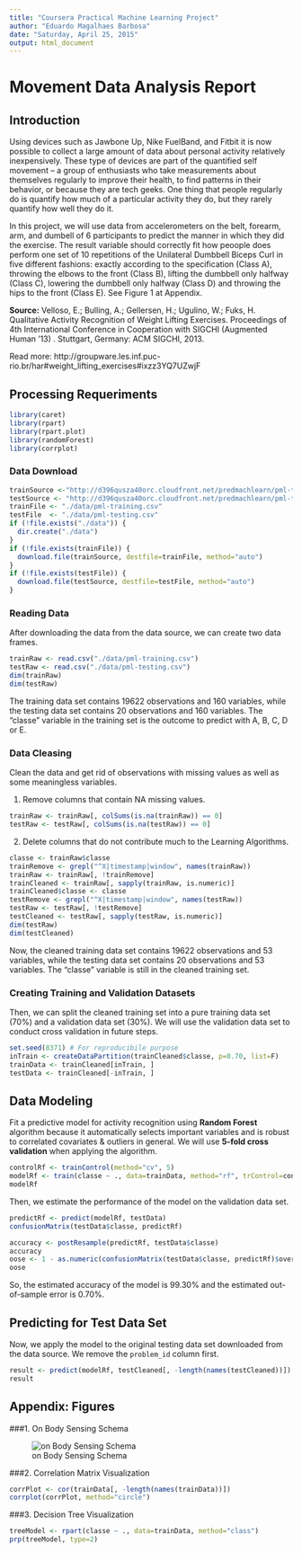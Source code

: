```yaml
---
title: "Coursera Practical Machine Learning Project"
author: "Eduardo Magalhaes Barbosa"
date: "Saturday, April 25, 2015"
output: html_document
---
```


# Movement Data Analysis Report

## Introduction  
Using devices such as Jawbone Up, Nike FuelBand, and Fitbit it is now possible to collect a large amount of data about personal activity relatively inexpensively. These type of devices are part of the quantified self movement – a group of enthusiasts who take measurements about themselves regularly to improve their health, to find patterns in their behavior, or because they are tech geeks. One thing that people regularly do is quantify how much of a particular activity they do, but they rarely quantify how well they do it.  

In this project, we will use data from accelerometers on the belt, forearm, arm, and dumbell of 6 participants to predict the manner in which they did the exercise. The result variable should correctly fit how peoople does perform one set of 10 repetitions of the Unilateral Dumbbell Biceps Curl in five different fashions: exactly according to the specification (Class A), throwing the elbows to the front (Class B), lifting the dumbbell only halfway (Class C), lowering the dumbbell only halfway (Class D) and throwing the hips to the front (Class E). See Figure 1 at Appendix.

**Source:** Velloso, E.; Bulling, A.; Gellersen, H.; Ugulino, W.; Fuks, H. Qualitative Activity Recognition of Weight Lifting Exercises. Proceedings of 4th International Conference in Cooperation with SIGCHI (Augmented Human '13) . Stuttgart, Germany: ACM SIGCHI, 2013.

Read more: http://groupware.les.inf.puc-rio.br/har#weight_lifting_exercises#ixzz3YQ7UZwjF


## Processing Requeriments
```r
library(caret)
library(rpart)
library(rpart.plot)
library(randomForest)
library(corrplot)
```
### Data Download 
```r
trainSource <-"http://d396qusza40orc.cloudfront.net/predmachlearn/pml-training.csv"
testSource <- "http://d396qusza40orc.cloudfront.net/predmachlearn/pml-testing.csv"
trainFile <- "./data/pml-training.csv"
testFile  <- "./data/pml-testing.csv"
if (!file.exists("./data")) {
  dir.create("./data")
}
if (!file.exists(trainFile)) {
  download.file(trainSource, destfile=trainFile, method="auto")
}
if (!file.exists(testFile)) {
  download.file(testSource, destfile=testFile, method="auto")
}
```  
### Reading Data
After downloading the data from the data source, we can create two data frames.  
```r
trainRaw <- read.csv("./data/pml-training.csv")
testRaw <- read.csv("./data/pml-testing.csv")
dim(trainRaw)
dim(testRaw)
```
The training data set contains 19622 observations and 160 variables, while the testing data set contains 20 observations and 160 variables. The "classe" variable in the training set is the outcome to predict with A, B, C, D or E.

### Data Cleasing
Clean the data and get rid of observations with missing values as well as some meaningless variables.

1) Remove columns that contain NA missing values.
```r
trainRaw <- trainRaw[, colSums(is.na(trainRaw)) == 0] 
testRaw <- testRaw[, colSums(is.na(testRaw)) == 0] 
```  
2) Delete columns that do not contribute much to the Learning Algorithms.
```r
classe <- trainRaw$classe
trainRemove <- grepl("^X|timestamp|window", names(trainRaw))
trainRaw <- trainRaw[, !trainRemove]
trainCleaned <- trainRaw[, sapply(trainRaw, is.numeric)]
trainCleaned$classe <- classe
testRemove <- grepl("^X|timestamp|window", names(testRaw))
testRaw <- testRaw[, !testRemove]
testCleaned <- testRaw[, sapply(testRaw, is.numeric)]
dim(testRaw)
dim(testCleaned)
```
Now, the cleaned training data set contains 19622 observations and 53 variables, while the testing data set contains 20 observations and 53 variables. The "classe" variable is still in the cleaned training set.

### Creating Training and Validation Datasets
Then, we can split the cleaned training set into a pure training data set (70%) and a validation data set (30%). We will use the validation data set to conduct cross validation in future steps.  
```r
set.seed(8371) # For reproducibile purpose
inTrain <- createDataPartition(trainCleaned$classe, p=0.70, list=F)
trainData <- trainCleaned[inTrain, ]
testData <- trainCleaned[-inTrain, ]
```

## Data Modeling
Fit a predictive model for activity recognition using **Random Forest** algorithm because it automatically selects important variables and is robust to correlated covariates & outliers in general. We will use **5-fold cross validation** when applying the algorithm.  
```r
controlRf <- trainControl(method="cv", 5)
modelRf <- train(classe ~ ., data=trainData, method="rf", trControl=controlRf, ntree=200)
modelRf
```
Then, we estimate the performance of the model on the validation data set.  
```r
predictRf <- predict(modelRf, testData)
confusionMatrix(testData$classe, predictRf)
```
```r
accuracy <- postResample(predictRf, testData$classe)
accuracy
oose <- 1 - as.numeric(confusionMatrix(testData$classe, predictRf)$overall[1])
oose
```
So, the estimated accuracy of the model is 99.30% and the estimated out-of-sample error is 0.70%.

## Predicting for Test Data Set
Now, we apply the model to the original testing data set downloaded from the data source. We remove the `problem_id` column first.  
```r
result <- predict(modelRf, testCleaned[, -length(names(testCleaned))])
result
```  

## Appendix: Figures

###1. On Body Sensing Schema

![on Body Sensing Schema](on-body-sensing-schema.png)

###2. Correlation Matrix Visualization  

```r
corrPlot <- cor(trainData[, -length(names(trainData))])
corrplot(corrPlot, method="circle")
```

###3. Decision Tree Visualization

```r
treeModel <- rpart(classe ~ ., data=trainData, method="class")
prp(treeModel, type=2) 
```